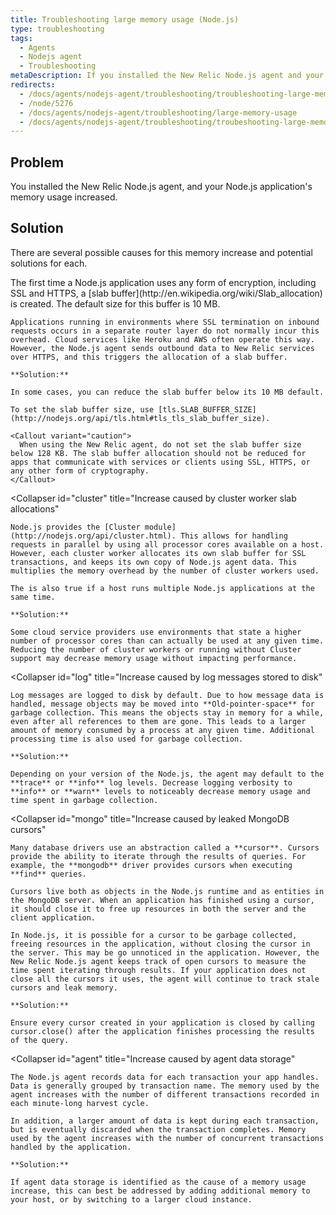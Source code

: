 ```yaml
---
title: Troubleshooting large memory usage (Node.js)
type: troubleshooting
tags:
  - Agents
  - Nodejs agent
  - Troubleshooting
metaDescription: If you installed the New Relic Node.js agent and your application's memory usage increases read this troubleshooting doc for potential causes and solutions.
redirects:
  - /docs/agents/nodejs-agent/troubleshooting/troubleshooting-large-memory-usage-nodejs
  - /node/5276
  - /docs/agents/nodejs-agent/troubleshooting/large-memory-usage
  - /docs/agents/nodejs-agent/troubleshooting/troubeshooting-large-memory-usage-nodejs
---
```


## Problem

You installed the New Relic Node.js agent, and your Node.js application's memory usage increased.

## Solution

There are several possible causes for this memory increase and potential solutions for each.

<CollapserGroup>
  <Collapser
    id="slab"
    title="Increase caused by TLS memory buffer allocation"
  >
    The first time a Node.js application uses any form of encryption, including SSL and HTTPS, a [slab buffer](http://en.wikipedia.org/wiki/Slab_allocation) is created. The default size for this buffer is 10 MB.

    Applications running in environments where SSL termination on inbound requests occurs in a separate router layer do not normally incur this overhead. Cloud services like Heroku and AWS often operate this way. However, the Node.js agent sends outbound data to New Relic services over HTTPS, and this triggers the allocation of a slab buffer.

    **Solution:**

    In some cases, you can reduce the slab buffer below its 10 MB default.

    To set the slab buffer size, use [tls.SLAB_BUFFER_SIZE](http://nodejs.org/api/tls.html#tls_tls_slab_buffer_size).

    <Callout variant="caution">
      When using the New Relic agent, do not set the slab buffer size below 128 KB. The slab buffer allocation should not be reduced for apps that communicate with services or clients using SSL, HTTPS, or any other form of cryptography.
    </Callout>
  </Collapser>

  <Collapser
    id="cluster"
    title="Increase caused by cluster worker slab allocations"
  >
    Node.js provides the [Cluster module](http://nodejs.org/api/cluster.html). This allows for handling requests in parallel by using all processor cores available on a host. However, each cluster worker allocates its own slab buffer for SSL transactions, and keeps its own copy of Node.js agent data. This multiplies the memory overhead by the number of cluster workers used.

    The is also true if a host runs multiple Node.js applications at the same time.

    **Solution:**

    Some cloud service providers use environments that state a higher number of processor cores than can actually be used at any given time. Reducing the number of cluster workers or running without Cluster support may decrease memory usage without impacting performance.
  </Collapser>

  <Collapser
    id="log"
    title="Increase caused by log messages stored to disk"
  >
    Log messages are logged to disk by default. Due to how message data is handled, message objects may be moved into **Old-pointer-space** for garbage collection. This means the objects stay in memory for a while, even after all references to them are gone. This leads to a larger amount of memory consumed by a process at any given time. Additional processing time is also used for garbage collection.

    **Solution:**

    Depending on your version of the Node.js, the agent may default to the **trace** or **info** log levels. Decrease logging verbosity to **info** or **warn** levels to noticeably decrease memory usage and time spent in garbage collection.
  </Collapser>

  <Collapser
    id="mongo"
    title="Increase caused by leaked MongoDB cursors"
  >
    Many database drivers use an abstraction called a **cursor**. Cursors provide the ability to iterate through the results of queries. For example, the **mongodb** driver provides cursors when executing **find** queries.

    Cursors live both as objects in the Node.js runtime and as entities in the MongoDB server. When an application has finished using a cursor, it should close it to free up resources in both the server and the client application.

    In Node.js, it is possible for a cursor to be garbage collected, freeing resources in the application, without closing the cursor in the server. This may be go unnoticed in the application. However, the New Relic Node.js agent keeps track of open cursors to measure the time spent iterating through results. If your application does not close all the cursors it uses, the agent will continue to track stale cursors and leak memory.

    **Solution:**

    Ensure every cursor created in your application is closed by calling cursor.close() after the application finishes processing the results of the query.
  </Collapser>

  <Collapser
    id="agent"
    title="Increase caused by agent data storage"
  >
    The Node.js agent records data for each transaction your app handles. Data is generally grouped by transaction name. The memory used by the agent increases with the number of different transactions recorded in each minute-long harvest cycle.

    In addition, a larger amount of data is kept during each transaction, but is eventually discarded when the transaction completes. Memory used by the agent increases with the number of concurrent transactions handled by the application.

    **Solution:**

    If agent data storage is identified as the cause of a memory usage increase, this can best be addressed by adding additional memory to your host, or by switching to a larger cloud instance.
  </Collapser>
</CollapserGroup>
